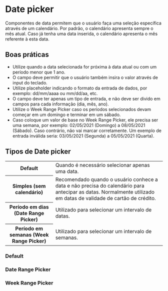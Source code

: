 
# Date picker

Componentes de data permitem que o usuário faça uma seleção específica através de um calendário. Por padrão, o calendário apresenta sempre o mês atual. Caso já tenha uma data inserida, o calendário apresenta o mês referente à esta data.

## Boas práticas

- Utilize quando a data selecionada for próxima à data atual ou com um período menor que 1 ano.
- O campo deve permitir que o usuário também insira o valor através de input do teclado.
- Utilize placeholder indicando o formato da entrada de dados, por exemplo: dd/mm/aaaa ou mm/dd/aa, etc.
- O campo deve ter apenas um tipo de entrada, e não deve ser divido em campos para cada informação (dia, mês, ano).
- Utilize o Week Range Picker caso os períodos selecionados devam começar em um domingo e terminar em um sábado.
- Caso coloque um valor de base no Week Range Picker, ele precisa ser uma semana, por exemplo: 02/05/2021 (Domingo) a 08/05/2021 (Sábado). Caso contrário, não vai marcar corretamente. Um exemplo de entrada inválida seria: 03/05/2021 (Segunda) a 05/05/2021 (Quarta).

## Tipos de Date picker

<table>
  <tbody>
    <tr>
      <th width={160}>Default</th>
      <td>Quando é necessário selecionar apenas uma data.</td>
    </tr>
    <tr>
      <th>Simples (sem calendário)</th>
      <td>
        Recomendado quando o usuário conhece a data e não precisa do calendário para antecipar as datas. Normalmente
        utilizado em datas de validade de cartão de crédito.
      </td>
    </tr>
    <tr>
      <th>Período em dias (Date Range Picker)</th>
      <td>Utilizado para selecionar um intervalo de datas.</td>
    </tr>
    <tr>
      <th>Período em semanas (Week Range Picker)</th>
      <td>Utilizado para selecionar um intervalo de semanas.</td>
    </tr>
  </tbody>
</table>

### Default

<Demo src='pages/components/date-picker/DatePickerExample' />

### Date Range Picker

<Demo src='pages/components/date-picker/DateRangePickerExample' />

### Week Range Picker

<Demo src='pages/components/date-picker/WeekRangePickerExample' />
